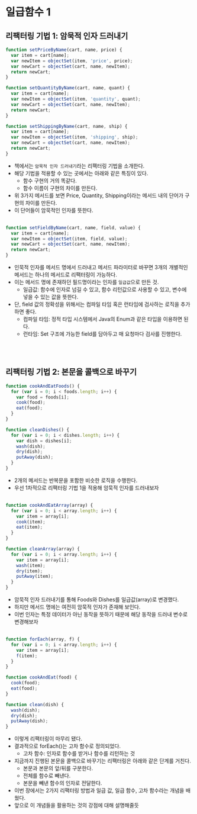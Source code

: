 # 일급함수 1

## 리팩터링 기법 1: 암묵적 인자 드러내기
```js
function setPriceByName(cart, name, price) {
  var item = cart[name];
  var newItem = objectSet(item, 'price', price);
  var newCart = objectSet(cart, name, newItem);
  return newCart;
}

function setQuantityByName(cart, name, quant) {
  var item = cart[name];
  var newItem = objectSet(item, 'quantity', quant);
  var newCart = objectSet(cart, name, newItem);
  return newCart;
}

function setShippingByName(cart, name, ship) {
  var item = cart[name];
  var newItem = objectSet(item, 'shipping', ship);
  var newCart = objectSet(cart, name, newItem);
  return newCart;
}
```
- 책에서는 `암묵적 인자 드러내기`라는 리팩터링 기법을 소개한다.
- 해당 기법을 적용할 수 있는 곳에서는 아래와 같은 특징이 있다.
  - 함수 구현의 거의 똑같다.
  - 함수 이름이 구현의 차이를 만든다.
- 위 3가지 메서드를 보면 Price, Quantity, Shipping이라는 메서드 내의 단어가 구현의 차이를 만든다.
- 이 단어들이 암묵적인 인자를 뜻한다.
<br></br>

```js
function setFieldByName(cart, name, field, value) {
  var item = cart[name];
  var newItem = objectSet(item, field, value);
  var newCart = objectSet(cart, name, newItem);
  return newCart;
}
```
- 인묵적 인자를 메서드 명에서 드러내고 메서드 파라미터로 바꾸면 3개의 개별적인 메서드는 하나의 메서드로 리팩터링이 가능하다.
- 이는 메서드 명에 존재하던 필드명이라는 인자를 `일급값`으로 만든 것.
  - 일급값: 함수에 인자로 넘길 수 있고, 함수 리턴값으로 사용할 수 있고, 변수에 넣을 수 있는 값을 뜻한다.
- 단, field 값의 정확성을 위해서는 컴파일 타임 혹은 런타임에 검사하는 로직을 추가하면 좋다.
  - 컴파일 타임: 정적 타입 시스템에서 Java의 Enum과 같은 타입을 이용하면 된다.
  - 런타임: Set 구조에 가능한 field를 담아두고 매 요청마다 검사를 진행한다.

<br></br>

## 리팩터링 기법 2: 본문을 콜백으로 바꾸기
```js
function cookAndEatFoods() {
  for (var i = 0; i < foods.length; i++) {
    var food = foods[i];
    cook(food);
    eat(food);
  }
}

function cleanDishes() {
  for (var i = 0; i < dishes.length; i++) {
    var dish = dishes[i];
    wash(dish);
    dry(dish);
    putAway(dish);
  }
}
```
- 2개의 메서드는 반복문을 포함한 비슷한 로직을 수행한다.
- 우선 1차적으로 리팩터링 기법 1을 적용해 암묵적 인자를 드러내보자
<br></br>

```js
function cookAndEatArray(array) {
  for (var i = 0; i < array.length; i++) {
    var item = array[i];
    cook(item);
    eat(item);
  }
}

function cleanArray(array) {
  for (var i = 0; i < array.length; i++) {
    var item = array[i];
    wash(item);
    dry(item);
    putAway(item);
  }
}
```
- 암묵적 인자 드러내기를 통해 Foods와 Dishes를 일급값(array)로 변경했다.
- 하지만 메서드 명에는 여전히 암묵적 인자가 존재해 보인다.
- 이번 인자는 특정 데이터가 아닌 동작을 뜻하기 때문에 해당 동작을 드러내 변수로 변경해보자
<br></br>

```js
function forEach(array, f) {
  for (var i = 0; i < array.length; i++) {
    var item = array[i];
    f(item);
  }
}

function cookAndEat(food) {
  cook(food);
  eat(food);
}

function clean(dish) {
  wash(dish);
  dry(dish);
  putAway(dish);
}
```
- 이렇게 리팩터링이 마무리 됐다.
- 결과적으로 forEach()는 고차 함수로 정의되었다.
  - 고차 함수: 인자로 함수를 받거나 함수를 리턴하는 것
- 지금까지 진행된 본문을 콜백으로 바꾸기는 리팩터링은 아래와 같은 단계를 거친다.
  - 본문과 본문의 앞/뒤를 구분한다.
  - 전체를 함수로 빼낸다.
  - 본문을 빼낸 함수의 인자로 전달한다.
- 이번 장에서는 2가지 리팩터링 방법과 일급 값, 일급 함수, 고차 함수라는 개념을 배웠다.
- 앞으로 이 개념들을 활용하는 것의 강점에 대해 설명해줄듯